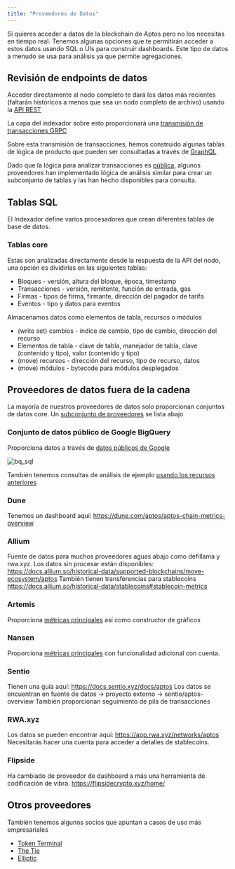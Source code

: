 ```yaml
---
title: "Proveedores de Datos"
---
```


Si quieres acceder a datos de la blockchain de Aptos pero no los necesitas en tiempo real.
Tenemos algunas opciones que te permitirán acceder a estos datos usando SQL o UIs para construir dashboards.
Este tipo de datos a menudo se usa para análisis ya que permite agregaciones.

## Revisión de endpoints de datos

Acceder directamente al nodo completo te dará los datos más recientes (faltarán históricos a menos que sea un nodo completo de archivo) usando la [API REST](../../../../build/apis.mdx#aptos-fullnode)

La capa del indexador sobre esto proporcionará una [transmisión de transacciones GRPC](../../../../build/indexer/txn-stream/aptos-hosted-txn-stream)

Sobre esta transmisión de transacciones, hemos construido algunas tablas de lógica de producto que pueden ser consultadas a través de [GraphQL](../../../../build/indexer/)

Dado que la lógica para analizar transacciones es [pública](https://github.com/aptos-labs/aptos-indexer-processors-v2), algunos proveedores han implementado lógica de análisis similar para crear un subconjunto de tablas y las han hecho disponibles para consulta.

## Tablas SQL

El Indexador define varios procesadores que crean diferentes tablas de base de datos.

### Tablas core

Estas son analizadas directamente desde la respuesta de la API del nodo, una opción es dividirlas en las siguientes tablas:

- Bloques - versión, altura del bloque, época, timestamp
- Transacciones - versión, remitente, función de entrada, gas
- Firmas - tipos de firma, firmante, dirección del pagador de tarifa
- Eventos - tipo y datos para eventos

Almacenamos datos como elementos de tabla, recursos o módulos

- (write set) cambios - índice de cambio, tipo de cambio, dirección del recurso
- Elementos de tabla - clave de tabla, manejador de tabla, clave (contenido y tipo), valor (contenido y tipo)
- (move) recursos - dirección del recurso, tipo de recurso, datos
- (move) módulos - bytecode para módulos desplegados

## Proveedores de datos fuera de la cadena

La mayoría de nuestros proveedores de datos solo proporcionan conjuntos de datos core.
Un [subconjunto de proveedores](https://aptosfoundation.org/currents/aptos-on-chain-data-capabilities-with-dune-nansen-and-other-providers) se lista abajo

### Conjunto de datos público de Google BigQuery

Proporciona datos a través de [datos públicos de Google](https://console.cloud.google.com/marketplace/product/bigquery-public-data/crypto-aptos-mainnet-us)

![bq\_sql](~/images/screenshots/bq_sql.png)

También tenemos consultas de análisis de ejemplo [usando los recursos anteriores](https://github.com/aptos-labs/explorer/tree/main/analytics)

### Dune

Tenemos un dashboard aquí: https://dune.com/aptos/aptos-chain-metrics-overview

### Allium

Fuente de datos para muchos proveedores aguas abajo como defillama y rwa.xyz. Los datos sin procesar están disponibles: https://docs.allium.so/historical-data/supported-blockchains/move-ecosystem/aptos
También tienen transferencias para stablecoins https://docs.allium.so/historical-data/stablecoins#stablecoin-metrics

### Artemis

Proporciona [métricas principales](https://app.artemis.xyz/asset/aptos) así como constructor de gráficos

### Nansen

Proporciona [métricas principales](https://app.nansen.ai/macro/blockchains?chain=aptos) con funcionalidad adicional con cuenta.

### Sentio

Tienen una guía aquí: https://docs.sentio.xyz/docs/aptos
Los datos se encuentran en fuente de datos -> proyecto externo -> sentio/aptos-overview
También proporcionan seguimiento de pila de transacciones

### RWA.xyz

Los datos se pueden encontrar aquí: https://app.rwa.xyz/networks/aptos
Necesitarás hacer una cuenta para acceder a detalles de stablecoins.

### Flipside

Ha cambiado de proveedor de dashboard a más una herramienta de codificación de vibra. https://flipsidecrypto.xyz/home/

## Otros proveedores

También tenemos algunos socios que apuntan a casos de uso más empresariales

- [Token Terminal](https://tokenterminal.com/resources/articles/aptos-data-partnership)
- [The Tie](https://www.thetie.io/insights/news/introducing-aptos-ecosystem-dashboard-and-on-chain-data/)
- [Elliptic](https://www.elliptic.co/media-center/elliptic-partners-with-aptos-foundation-as-a-data-integration-provider-to-offer-compliance-screening-and-risk-services-for-aptos-network)
